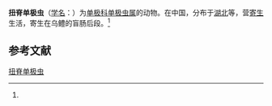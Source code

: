 {{Speciesbox
| name = 扭脊单极虫
| status = 
| status_system = 
| image = 
| genus = Thelohanellus
| species = spirosuturalis
| authority = (Chen et Hsieh, 1960)<ref name='id9721'>{{cite web| url =http://www.bioinfo.cn/db05/BjdwSpecies.php?action=view&id=9721| title =扭脊单极虫| work =《中国动物物种编目数据库》| publisher =中国科学院微生物研究所| author =中国科学院动物研究所| accessdate =2009-04-16| deadurl =yes| archiveurl =https://web.archive.org/web/20160305051908/http://www.bioinfo.cn/db05/BjdwSpecies.php?action=view&id=9721| archivedate =2016-03-05}}</ref>
}}

'''扭脊单极虫'''（[[学名|学名]]：{{lang|la|''Thelohanellus spirosuturalis''}}）为[[单极科|单极科]][[单极虫属|单极虫属]]的动物。在中国，分布于[[湖北|湖北]]等，营[[寄生|寄生]]生活，寄生在乌鳢的盲肠后段。<ref name='id9721'/>

== 参考文献 ==
{{reflist}}

{{Wikispecies|Thelohanellus spirosuturalis}}

[[Category:单极虫属|扭脊单极虫]]


{{Cnidarian-stub}}